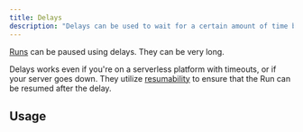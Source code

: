 ```yaml
---
title: Delays
description: "Delays can be used to wait for a certain amount of time before continuing a Run."
---
```


[Runs](/documentation/concepts/runs) can be paused using delays. They can be very long.

Delays works even if you're on a serverless platform with timeouts, or if your server goes down. They utilize [resumability](/documentation/concepts/resumability) to ensure that the Run can be resumed after the delay.

## Usage

<Snippet file="delay-example.mdx" />
